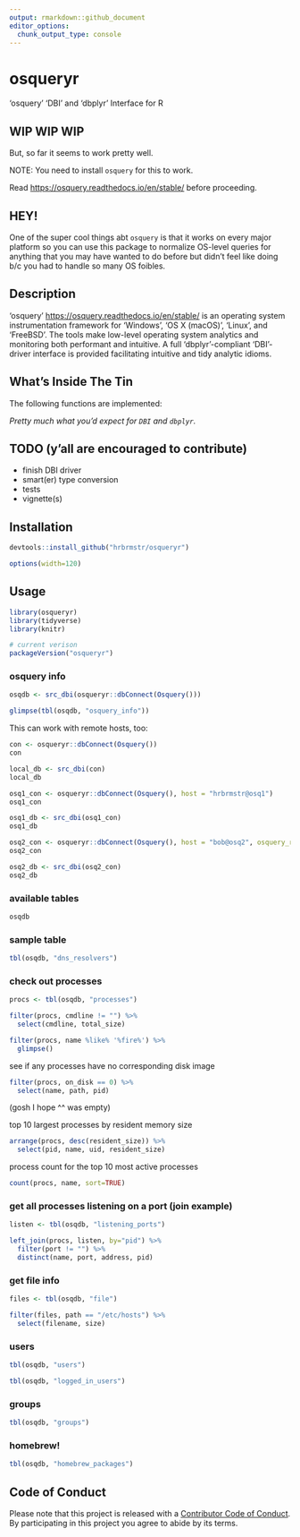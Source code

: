 ```yaml
---
output: rmarkdown::github_document
editor_options: 
  chunk_output_type: console
---
```


# osqueryr

'osquery' 'DBI' and 'dbplyr' Interface for R

## WIP WIP WIP

But, so far it seems to work pretty well.

NOTE: You need to install `osquery` for this to work. 

Read <https://osquery.readthedocs.io/en/stable/> before proceeding.

## HEY!

One of the super cool things abt `osquery` is that it works on every major platform
so you can use this package to normalize OS-level queries for anything
that you may have wanted to do before but didn't feel like doing b/c you had to
handle so many OS foibles.

## Description

'osquery' <https://osquery.readthedocs.io/en/stable/> is an operating 
system instrumentation framework for 'Windows', 'OS X (macOS)', 'Linux', and 
'FreeBSD'. The tools make low-level operating system analytics and monitoring 
both performant and intuitive. A full 'dbplyr'-compliant 'DBI'-driver 
interface is provided facilitating intuitive and tidy analytic idioms.
  
## What's Inside The Tin

The following functions are implemented:

_Pretty much what you'd expect for `DBI` and `dbplyr`._

## TODO (y'all are encouraged to contribute)

- finish DBI driver
- smart(er) type conversion
- tests
- vignette(s)

## Installation

```r
devtools::install_github("hrbrmstr/osqueryr")
```

```r
options(width=120)
```

## Usage

```r
library(osqueryr)
library(tidyverse)
library(knitr)

# current verison
packageVersion("osqueryr")

```

### osquery info

```r
osqdb <- src_dbi(osqueryr::dbConnect(Osquery()))

glimpse(tbl(osqdb, "osquery_info"))
```

This can work with remote hosts, too:

```r
con <- osqueryr::dbConnect(Osquery())
con

local_db <- src_dbi(con)
local_db

osq1_con <- osqueryr::dbConnect(Osquery(), host = "hrbrmstr@osq1")
osq1_con

osq1_db <- src_dbi(osq1_con)
osq1_db

osq2_con <- osqueryr::dbConnect(Osquery(), host = "bob@osq2", osquery_remote_path = "/usr/bin")
osq2_con

osq2_db <- src_dbi(osq2_con)
osq2_db
```

### available tables

```r
osqdb
```

### sample table

```r
tbl(osqdb, "dns_resolvers")
```

### check out processes

```r
procs <- tbl(osqdb, "processes")

filter(procs, cmdline != "") %>% 
  select(cmdline, total_size)

filter(procs, name %like% '%fire%') %>% 
  glimpse()
```

see if any processes have no corresponding disk image

```r
filter(procs, on_disk == 0) %>% 
  select(name, path, pid)
```

(gosh I hope ^^ was empty)

top 10 largest processes by resident memory size

```r
arrange(procs, desc(resident_size)) %>% 
  select(pid, name, uid, resident_size)
```

process count for the top 10 most active processes

```r
count(procs, name, sort=TRUE)
```

### get all processes listening on a port (join example)

```r
listen <- tbl(osqdb, "listening_ports")

left_join(procs, listen, by="pid") %>%
  filter(port != "") %>% 
  distinct(name, port, address, pid)
```

### get file info

```r
files <- tbl(osqdb, "file")

filter(files, path == "/etc/hosts") %>% 
  select(filename, size)
```

### users

```r
tbl(osqdb, "users")

tbl(osqdb, "logged_in_users")
```

### groups

```r
tbl(osqdb, "groups")
```

### homebrew!

```r
tbl(osqdb, "homebrew_packages")
```

## Code of Conduct

Please note that this project is released with a [Contributor Code of Conduct](CONDUCT.md). By participating in this project you agree to abide by its terms.